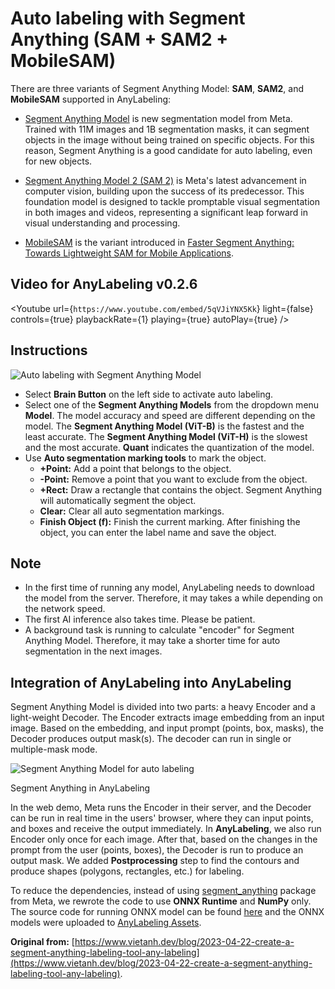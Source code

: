 
# Auto labeling with Segment Anything (SAM + SAM2 + MobileSAM)

There are three variants of Segment Anything Model: **SAM**, **SAM2**, and **MobileSAM** supported in AnyLabeling:

- [Segment Anything Model](https://ai.facebook.com/blog/segment-anything-foundation-model-image-segmentation/) is new segmentation model from Meta. Trained with 11M images and 1B segmentation masks, it can segment objects in the image without being trained on specific objects. For this reason, Segment Anything is a good candidate for auto labeling, even for new objects.

- [Segment Anything Model 2 (SAM 2)](https://ai.meta.com/blog/segment-anything-2/) is Meta's latest advancement in computer vision, building upon the success of its predecessor. This foundation model is designed to tackle promptable visual segmentation in both images and videos, representing a significant leap forward in visual understanding and processing.

- [MobileSAM](https://github.com/ChaoningZhang/MobileSAM) is the variant introduced in [Faster Segment Anything: Towards Lightweight SAM for Mobile Applications](https://arxiv.org/abs/2312.09579.pdf).

## Video for AnyLabeling v0.2.6

<Youtube
  url={`https://www.youtube.com/embed/5qVJiYNX5Kk`}
  light={false}
  controls={true}
  playbackRate={1}
  playing={true}
  autoPlay={true}
/>

## Instructions

![Auto labeling with Segment Anything Model](/images/segment-anything-tools.svg)

- Select **Brain Button** on the left side to activate auto labeling.
- Select one of the **Segment Anything Models** from the dropdown menu **Model**. The model accuracy and speed are different depending on the model. The **Segment Anything Model (ViT-B)** is the fastest and the least accurate. The **Segment Anything Model (ViT-H)** is the slowest and the most accurate. **Quant** indicates the quantization of the model.
- Use **Auto segmentation marking tools** to mark the object.
    + **+Point:** Add a point that belongs to the object.
    + **-Point:** Remove a point that you want to exclude from the object.
    + **+Rect:** Draw a rectangle that contains the object. Segment Anything will automatically segment the object.
    + **Clear:** Clear all auto segmentation markings.
    + **Finish Object (f):** Finish the current marking. After finishing the object, you can enter the label name and save the object.

## Note

- In the first time of running any model, AnyLabeling needs to download the model from the server. Therefore, it may takes a while depending on the network speed.
- The first AI inference also takes time. Please be patient.
- A background task is running to calculate "encoder" for Segment Anything Model. Therefore, it may take a shorter time for auto segmentation in the next images.

## Integration of AnyLabeling into AnyLabeling

Segment Anything Model is divided into two parts: a heavy Encoder and a light-weight Decoder. The Encoder extracts image embedding from an input image. Based on the embedding, and input prompt (points, box, masks), the Decoder produces output mask(s). The decoder can run in single or multiple-mask mode.

![Segment Anything Model for auto labeling](https://www.vietanh.dev/posts-data/2023-04-22-create-a-segment-anything-labeling-tool-any-labeling/sam.svg)

<p className="text-center font-bold">Segment Anything in AnyLabeling</p>

In the web demo, Meta runs the Encoder in their server, and the Decoder can be run in real time in the users' browser, where they can input points, and boxes and receive the output immediately. In **AnyLabeling**, we also run Encoder only once for each image. After that, based on the changes in the prompt from the user (points, boxes), the Decoder is run to produce an output mask. We added **Postprocessing** step to find the contours and produce shapes (polygons, rectangles, etc.) for labeling.

To reduce the dependencies, instead of using [segment_anything](https://github.com/facebookresearch/segment-anything) package from Meta, we rewrote the code to use **ONNX Runtime** and **NumPy** only. The source code for running ONNX model can be found [here](https://github.com/vietanhdev/anylabeling/blob/master/anylabeling/services/auto_labeling/segment_anything.py) and the ONNX models were uploaded to [AnyLabeling Assets](https://github.com/vietanhdev/anylabeling-assets/releases/tag/v0.2.0).

**Original from:** [https://www.vietanh.dev/blog/2023-04-22-create-a-segment-anything-labeling-tool-any-labeling](https://www.vietanh.dev/blog/2023-04-22-create-a-segment-anything-labeling-tool-any-labeling).
